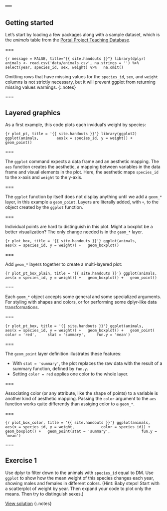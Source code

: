 ---
---

## Getting started

Let's start by loading a few packages along with a sample dataset, which is the *animals* table from the [Portal Project Teaching Database](https://figshare.com/articles/Portal_Project_Teaching_Database/1314459).

===

```{r message = FALSE, title="{{ site.handouts }}"}
library(dplyr)
animals <- read.csv('data/animals.csv', na.strings = '') %>%
  select(year, species_id, sex, weight) %>%
  na.omit()
```

Omitting rows that have missing values for the `species_id`, `sex`, and `weight` columns is not strictly necessary, but it will prevent ggplot from returning missing values warnings.
{:.notes}

===

## Layered graphics

As a first example, this code plots each invidual's weight by species:

```{r plot_pt, title = '{{ site.handouts }}'}
library(ggplot2)
ggplot(animals,
       aes(x = species_id, y = weight)) +
  geom_point()
```

===

The `ggplot` command expects a data frame and an aesthetic mapping. The `aes` function creates the aesthetic, a mapping between variables in the data frame and visual elements in the plot. Here, the aesthetic maps `species_id` to the x-axis and `weight` to the y-axis.

===

The `ggplot` function by itself does not display anything until we add a `geom_*` layer, in this example a `geom_point`. Layers are literally added, with `+`, to the object created by the `ggplot` function.

===

Individual points are hard to distinguish in this plot. Might a boxplot be a better visualization? The only change needed is in the `geom_*` layer.

```{r plot_box, title = '{{ site.handouts }}'}
ggplot(animals,
       aes(x = species_id, y = weight)) +
  geom_boxplot()
```

===

Add `geom_*` layers together to create a multi-layered plot:

```{r plot_pt_box_plain, title = '{{ site.handouts }}'}
ggplot(animals,
       aes(x = species_id, y = weight)) +
  geom_boxplot() +
  geom_point()
```

===

Each `geom_*` object accepts some general and some specialized arguments. For styling with shapes and colors, or for performing some dplyr-like data transformations.

===

```{r plot_pt_box, title = '{{ site.handouts }}'}
ggplot(animals,
       aes(x = species_id, y = weight)) +
  geom_boxplot() +
  geom_point(
    color = 'red',
    stat = 'summary',
    fun.y = 'mean')
```

===

The `geom_point` layer definition illustrates these features:

- With `stat = 'summary'`, the plot replaces the raw data with the result of a summary function, defined by `fun.y`.
- Setting `color = red` applies one color to the whole layer.

===

Associating color (or any attribute, like the shape of points) to a variable is another kind of aesthetic mapping. Passing the `color` argument to the `aes` function works quite differently than assiging color to a `geom_*`.

===

```{r plot_box_color, title = '{{ site.handouts }}'}
ggplot(animals,
       aes(x = species_id, y = weight,
           color = species_id)) +
  geom_boxplot() +
  geom_point(stat = 'summary',
             fun.y = 'mean')
```

===

<!--
### Quick plotting with qplot

The `qplot` function provides a shortcut to `ggplot` that looks more like the base R `plot` function, e.g. `qplot(x = species_id, y = weight, data = animals, geom = "boxplot")`. This can be useful to quickly produce simple graphs, especially those with a single geom.

===
-->

## Exercise 1

Use dplyr to filter down to the animals with `species_id` equal to DM. Use `ggplot` to show how the mean weight of this species changes each year, showing males and females in different colors. (Hint: Baby steps! Start with a scatterplot of weight by year. Then expand your code to plot only the means. Then try to distinguish sexes.)

[View solution](#solution-1)
{:.notes}
